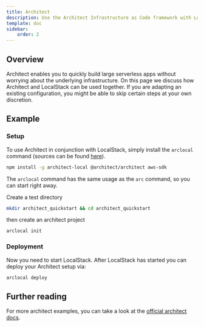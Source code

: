 ```yaml
---
title: Architect
description: Use the Architect Infrastructure as Code framework with LocalStack.
template: doc
sidebar:
    order: 2
---
```


## Overview

Architect enables you to quickly build large serverless apps without worrying about the underlying infrastructure.
On this page we discuss how Architect and LocalStack can be used together.
If you are adapting an existing configuration, you might be able to skip certain steps at your own discretion.

## Example

### Setup

To use Architect in conjunction with LocalStack, simply install the `arclocal` command (sources can be found [here](https://github.com/localstack/architect-local)).
```bash
npm install -g architect-local @architect/architect aws-sdk
```

The `arclocal` command has the same usage as the `arc` command, so you can start right away.

Create a test directory

```bash
mkdir architect_quickstart && cd architect_quickstart
```

then create an architect project

```bash
arclocal init
```

### Deployment

Now you need to start LocalStack.
After LocalStack has started you can deploy your Architect setup via:
```bash
arclocal deploy
```

## Further reading

For more architect examples, you can take a look at the [official architect docs](https://arc.codes).